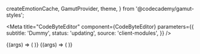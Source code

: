   createEmotionCache,
  GamutProvider,
  theme,
} from '@codecademy/gamut-styles';

<Meta
  title="CodeByteEditor"
  component={CodeByteEditor}
  parameters={{
    subtitle: 'Dummy',
    status: 'updating',
    source: 'client-modules',
  }}
/>

<Canvas>
  <Story
    name="Language and text provided"
    args={{
      text:
        'console.log("Welcome to the Codebytes Editor!");',
      snippetsBaseUrl: process.env.CONTAINER_API_BASE,
      language: "javascript"
    }}
  >
    {(args) => (
      <GamutProvider
        cache={createEmotionCache({ container: document.head })}
        theme={theme}
      >
        <AssetProvider />
        <AppWrapper>
          <CodeByteEditor {...args} />
        </AppWrapper>
      </GamutProvider>
    )}
  </Story>
   <Story
    name="Language and text not provided"
    args={{
      snippetsBaseUrl: process.env.CONTAINER_API_BASE,
    }}
  >
    {(args) => (
      <GamutProvider
        cache={createEmotionCache({ container: document.head })}
        theme={theme}
      >
        <AssetProvider />
        <AppWrapper>
          <CodeByteEditor {...args} />
        </AppWrapper>
      </GamutProvider>
    )}
  </Story>
</Canvas>